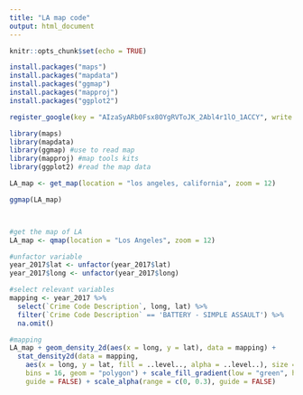 ```yaml
---
title: "LA map code"
output: html_document
---
```


```r
knitr::opts_chunk$set(echo = TRUE)

install.packages("maps")
install.packages("mapdata")
install.packages("ggmap")
install.packages("mapproj")
install.packages("ggplot2")

register_google(key = "AIzaSyARb0Fsx8OYgRVToJK_2Abl4r1lO_1ACCY", write = TRUE)

library(maps)
library(mapdata)
library(ggmap) #use to read map
library(mapproj) #map tools kits
library(ggplot2) #read the map data
```

```r

LA_map <- get_map(location = "los angeles, california", zoom = 12)

ggmap(LA_map)




```





```r
#get the map of LA
LA_map <- qmap(location = "Los Angeles", zoom = 12)

#unfactor variable
year_2017$lat <- unfactor(year_2017$lat)
year_2017$long <- unfactor(year_2017$long)

#select relevant variables
mapping <- year_2017 %>%
  select(`Crime Code Description`, long, lat) %>%
  filter(`Crime Code Description` == 'BATTERY - SIMPLE ASSAULT') %>%
  na.omit()

#mapping
LA_map + geom_density_2d(aes(x = long, y = lat), data = mapping) +
  stat_density2d(data = mapping, 
    aes(x = long, y = lat, fill = ..level.., alpha = ..level..), size = 0.01, 
    bins = 16, geom = "polygon") + scale_fill_gradient(low = "green", high = "red", 
    guide = FALSE) + scale_alpha(range = c(0, 0.3), guide = FALSE)
```

